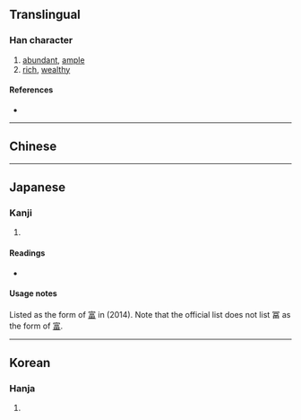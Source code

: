 {{character info/new}}
{{also|富}}
==Translingual==

===Han character===
{{Han char|rn=14|rad=冖|as=09|sn=11|four=|canj=BMRW,XBMRW|ids=⿱冖畐}}

# [[abundant]], [[ample]]
# [[rich]], [[wealthy]]

====References====
* {{Han ref|kx=0131.030|dkj=01592|dj=0293.130|hdz=10305.030|uh=51A8|ud=20904}}

----

==Chinese==
{{zh-see|富|v}}

----

==Japanese==
{{ja-kanji forms|富|冨}}

===Kanji===
{{ja-kanji|grade=|rs=冖09|shin=富}}

# {{defn|lang=ja|sort=冖09}}

====Readings====
* {{ja-readings|on=[[ふ]] (fu), [[ふう]] (fū)|kun=[[とむ]] (tomu)}}

====Usage notes====
Listed as the {{w|kyūjitai}} form of [[富]] in {{w|Jinmeiyō kanji}} (2014). Note that the official {{w|jōyō kanji}} list does not list 冨 as the {{w|kyūjitai}} form of [[富]].

----

==Korean==

===Hanja===
{{ko-hanja|hangeul=부|rv=bu|mr=pu|y=pwu}}

# {{defn|lang=ko|sort=冖09}}